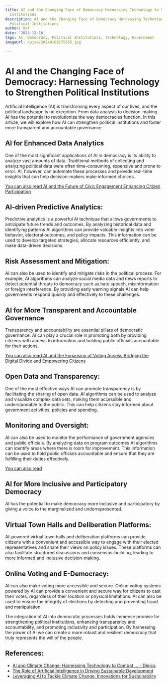 ```yaml
---
title: AI and the Changing Face of Democracy Harnessing Technology to Strengthen Political
  Institutions
description: AI and the Changing Face of Democracy Harnessing Technology to Strengthen
  Political Institutions
author: Usf
date: '2023-12-16'
tags: AI, Democracy, Political Institutions, Technology, Government
imageUrl: /pixa/20240109175255.jpg

---
```

# AI and the Changing  Face of Democracy: Harnessing Technology to Strengthen  Political Institutions

Artificial Intelligence (AI) is transforming every aspect of our lives, and the political landscape  is no exception. From data analysis to decision-making  AI has the potential to revolutionize the way democracies function. In this article, we will explore how AI can strengthen political institutions and foster  more transparent and  accountable governance.

## AI for Enhanced Data  Analytics

One of the most significant applications of AI in democracy is its ability  to analyze vast amounts of data. Traditional methods of collecting and analyzing  political data were often time-consuming, expensive and prone to  error. AI, however, can automate these processes and provide real-time insights that can help  decision-makers make informed  choices.

[You can also read AI and  the Future of Civic Engagement Enhancing Citizen Participation](AI%20and%20the%20Future%20of%20Civic%20Engagement%20Enhancing%20Citizen%20Participation)


## AI-driven Predictive Analytics:

Predictive analytics is a powerful AI technique that  allows governments to  anticipate future trends and  outcomes. By analyzing  historical data and  identifying  patterns AI algorithms can provide valuable insights into  voter behavior,  electoral outcomes, and policy impacts. This information can be used to develop targeted strategies, allocate resources efficiently, and make  data-driven decisions.

## Risk Assessment and Mitigation:

AI can also be  used to identify and mitigate  risks in the political process. For example, AI algorithms can analyze social media data and news reports to detect potential threats to democracy such as hate speech, misinformation  or foreign interference. By providing early warning signals AI can help governments respond  quickly and effectively to these challenges.

## AI for More Transparent and Accountable Governance

Transparency and accountability are essential pillars  of  democratic governance. AI can play a crucial role  in promoting both by providing citizens with access to information and holding public officials accountable for their actions.

[You  can also read AI and the Expansion of Voting Access Bridging the Digital Divide and Empowering Citizens](AI%20and%20the%20Expansion%20of%20Voting%20Access%20Bridging%20the%20Digital%20Divide%20and%20Empowering%20Citizens)


## Open Data and Transparency:

One  of the most effective ways AI can promote transparency is by facilitating the sharing of  open data. AI algorithms can be used to  analyze and visualize complex data sets, making  them accessible and understandable to the public. This can help citizens stay informed about  government activities, policies  and spending.

## Monitoring and  Oversight:

AI can also be used to monitor the performance  of government agencies and public officials. By  analyzing data on program outcomes AI  algorithms can identify  areas where there is room for improvement. This information can be used to  hold public officials accountable and  ensure that they are fulfilling their duties effectively.

[You can also read ]()


## AI for More Inclusive and Participatory  Democracy

AI has the potential to make democracy  more inclusive and participatory by giving a voice to the marginalized and underrepresented.

## Virtual Town Halls and Deliberation Platforms:

AI-powered virtual town halls and deliberation  platforms can provide citizens  with a convenient  and accessible way to engage with their elected representatives and share their views  on policy issues. These  platforms can also facilitate structured discussions and consensus-building, leading to more  informed and inclusive decision-making.

## Online Voting  and E-Democracy:

AI  can also make voting more accessible and secure. Online voting systems powered by AI can provide a convenient and secure way for citizens to cast  their votes, regardless  of their  location or physical limitations. AI can also be used to ensure the integrity of elections by detecting and preventing fraud and manipulation.

The integration of AI into democratic processes holds immense promise for strengthening  political  institutions, enhancing transparency and accountability, and promoting inclusivity and participation. By harnessing the power of AI we can create a more robust and resilient democracy that truly represents the will of the people.

## References:
- [AI and Climate Change: Harnessing Technology to Combat ... - Digica](https://www.digica.com/blog/ai-and-climate-change-harnessing-technology-to-combat-environmental-challenges.html)
- [The Role of Artificial Intelligence in Driving Sustainable Development](https://ied.eu/blog/sustainability-blog/ai-for-sustainable-development-harnessing-technology-for-environmental-solutions/)
- [Leveraging AI to Tackle Climate Change: Innovations for Sustainability](https://www.tractiontechnology.com/blog/ai-and-climate-change-pioneering-technologies-for-a-sustainable-future)
